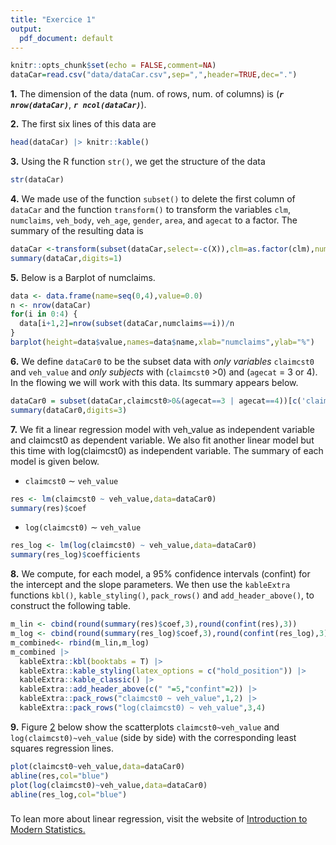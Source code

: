 ```yaml
---
title: "Exercice 1"
output:
  pdf_document: default
---
```


```r
knitr::opts_chunk$set(echo = FALSE,comment=NA)
dataCar=read.csv("data/dataCar.csv",sep=",",header=TRUE,dec=".")
```

**1.** The dimension of the data (num. of rows, num. of columns) is (_**`r nrow(dataCar)`**_, _**`r ncol(dataCar)`**_).

**2.** The first six lines of this data are
```r
head(dataCar) |> knitr::kable()
```
**3.** Using the R function `str()`, we get the structure of the data
```r
str(dataCar)
```
**4.** We made use of the function `subset()` to delete the first column of `dataCar` and the function `transform()` to transform the variables ` clm`, `numclaims`, `veh_body`, `veh_age`, `gender`, `area`, and `agecat` to a factor. The summary of the resulting data is
```r
dataCar <-transform(subset(dataCar,select=-c(X)),clm=as.factor(clm),numclaims=as.factor(numclaims),veh_body=as.factor(veh_body),veh_age=as.factor(veh_age),gender=as.factor(gender),area=as.factor(area),agecat=as.factor(agecat)) 
summary(dataCar,digits=1)
```
**5.** Below is a Barplot of numclaims.

```r
data <- data.frame(name=seq(0,4),value=0.0)
n <- nrow(dataCar)
for(i in 0:4) {
  data[i+1,2]=nrow(subset(dataCar,numclaims==i))/n
}
barplot(height=data$value,names=data$name,xlab="numclaims",ylab="%")
```

**6.** We define `dataCar0` to be the subset data with _only variables_ `claimcst0` and `veh_value` and _only subjects_ with (`claimcst0` >0) and (`agecat` = 3 or 4). In the flowing we will work with this data. Its summary appears below.
```r
dataCar0 = subset(dataCar,claimcst0>0&(agecat==3 | agecat==4))[c('claimcst0','veh_value')]
summary(dataCar0,digits=3)
```
**7.** We fit a linear regression model with veh_value as independent variable and claimcst0 as dependent variable. We also fit another linear model but this time with log(claimcst0) as independent variable. The summary of each model is given below.

* `claimcst0` $\sim$ `veh_value`
```r
res <- lm(claimcst0 ~ veh_value,data=dataCar0)
summary(res)$coef
```

* `log(claimcst0)` $\sim$ `veh_value`
```r
res_log <- lm(log(claimcst0) ~ veh_value,data=dataCar0)
summary(res_log)$coefficients
```
**8.** We compute, for each model, a 95% confidence intervals (confint) for the intercept and the slope parameters.
We then use the `kableExtra` functions `kbl()`, `kable_styling()`, `pack_rows()` and `add_header_above()`,
to construct the following table.
```r
m_lin <- cbind(round(summary(res)$coef,3),round(confint(res),3))
m_log <- cbind(round(summary(res_log)$coef,3),round(confint(res_log),3))
m_combined<- rbind(m_lin,m_log) 
m_combined |> 
  kableExtra::kbl(booktabs = T) |> 
  kableExtra::kable_styling(latex_options = c("hold_position")) |>
  kableExtra::kable_classic() |>
  kableExtra::add_header_above(c(" "=5,"confint"=2)) |>
  kableExtra::pack_rows("claimcst0 ~ veh_value",1,2) |>
  kableExtra::pack_rows("log(claimcst0) ~ veh_value",3,4)
```

**9.** Figure [2](#figure-2) below show the scatterplots `claimcst0~veh_value` and `log(claimcst0)~veh_value` (side by
side) with the corresponding least squares regression lines.

```r
plot(claimcst0~veh_value,data=dataCar0)
abline(res,col="blue")
plot(log(claimcst0)~veh_value,data=dataCar0)
abline(res_log,col="blue")
```
### {#figure-2}
To lean more about linear regression, visit the website of [Introduction to Modern Statistics.](https://openintro-ims.netlify.app/model-slr.html#model-slr)
